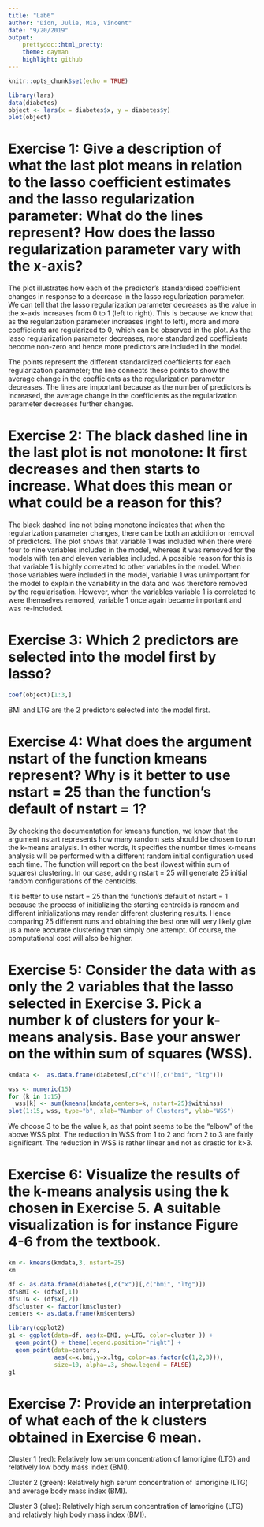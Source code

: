 ```yaml
---
title: "Lab6"
author: "Dion, Julie, Mia, Vincent"
date: "9/20/2019"
output: 
    prettydoc::html_pretty:
    theme: cayman
    highlight: github
---
```


```r
knitr::opts_chunk$set(echo = TRUE)
```


```r
library(lars)
data(diabetes)
object <- lars(x = diabetes$x, y = diabetes$y)
plot(object)
```

# Exercise 1: Give a description of what the last plot means in relation to the lasso coefficient estimates and the lasso regularization parameter: What do the lines represent? How does the lasso regularization parameter vary with the x-axis?

The plot illustrates how each of the predictor's standardised coefficient changes in response to a decrease in the lasso regularization parameter. We can tell that the lasso regularization parameter decreases as the value in the x-axis increases from 0 to 1 (left to right). This is because we know that as the regularization parameter increases (right to left), more and more coefficients are regularized to 0, which can be observed in the plot. As the lasso regularization parameter decreases, more standardized coefficients become non-zero and hence more predictors are included in the model.

The points represent the different standardized coefficients for each regularization parameter; the line connects these points to show the average change in the coefficients as the regularization parameter decreases. The lines are important because as the number of predictors is increased, the average change in the coefficients as the regularization parameter decreases further changes.

# Exercise 2: The black dashed line in the last plot is not monotone: It first decreases and then starts to increase. What does this mean or what could be a reason for this?

The black dashed line not being monotone indicates that when the regularization parameter changes, there can be both an addition or removal of predictors. The plot shows that variable 1 was included when there were four to nine variables included in the model, whereas it was removed for the models with ten and eleven variables included. A possible reason for this is that variable 1 is highly correlated to other variables in the model. When those variables were included in the model, variable 1 was unimportant for the model to explain the variability in the data and was therefore removed by the regularisation. However, when the variables variable 1 is correlated to were themselves removed, variable 1 once again became important and was re-included.


# Exercise 3: Which 2 predictors are selected into the model first by lasso?

```r
coef(object)[1:3,]
```

BMI and LTG are the 2 predictors selected into the model first. 

# Exercise 4: What does the argument nstart of the function kmeans represent? Why is it better to use nstart = 25 than the function's default of nstart = 1?

By checking the documentation for kmeans function, we know that the argument nstart represents how many random sets should be chosen to run the k-means analysis. In other words, it specifies the number times k-means analysis will be performed with a different random initial configuration used each time. The function will report on the best (lowest within sum of squares) clustering. In our case, adding nstart = 25 will generate 25 initial random configurations of the centroids. 

It is better to use nstart = 25 than the function's default of nstart = 1 because the process of initializing the starting centroids is random and different initializations may render different clustering results. Hence comparing 25 different runs and obtaining the best one will very likely give us a more accurate clustering than simply one attempt. Of course, the computational cost will also be higher.

# Exercise 5: Consider the data with as only the 2 variables that the lasso selected in Exercise 3. Pick a number k of clusters for your k-means analysis. Base your answer on the within sum of squares (WSS).

```r
kmdata <-  as.data.frame(diabetes[,c("x")][,c("bmi", "ltg")])

wss <- numeric(15)
for (k in 1:15) 
  wss[k] <- sum(kmeans(kmdata,centers=k, nstart=25)$withinss)
plot(1:15, wss, type="b", xlab="Number of Clusters", ylab="WSS")
```

We choose 3 to be the value k, as that point seems to be the "elbow" of the above WSS plot. The reduction in WSS from 1 to 2 and from 2 to 3 are fairly significant. The reduction in WSS is rather linear and not as drastic for k>3. 

# Exercise 6: Visualize the results of the k-means analysis using the k chosen in Exercise 5. A suitable visualization is for instance Figure 4-6 from the textbook.

```r
km <- kmeans(kmdata,3, nstart=25)
km
```

```r
df <- as.data.frame(diabetes[,c("x")][,c("bmi", "ltg")])
df$BMI <- (df$x[,1])
df$LTG <- (df$x[,2])
df$cluster <- factor(km$cluster)
centers <- as.data.frame(km$centers)

library(ggplot2)
g1 <- ggplot(data=df, aes(x=BMI, y=LTG, color=cluster )) +
  geom_point() + theme(legend.position="right") +
  geom_point(data=centers,
             aes(x=x.bmi,y=x.ltg, color=as.factor(c(1,2,3))),
             size=10, alpha=.3, show.legend = FALSE)
g1
```


# Exercise 7: Provide an interpretation of what each of the k clusters obtained in Exercise 6 mean.
Cluster 1 (red): Relatively low serum concentration of lamorigine (LTG) and relatively low body mass index (BMI). 

Cluster 2 (green): Relatively high serum concentration of lamorigine (LTG) and average body mass index (BMI).

Cluster 3 (blue): Relatively high serum concentration of lamorigine (LTG) and relatively high body mass index (BMI).

